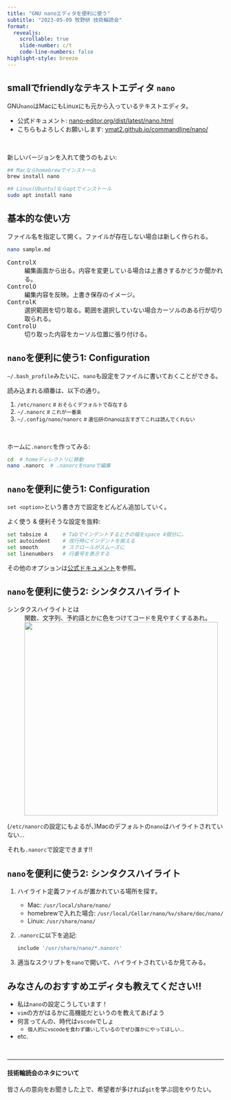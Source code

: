 ```yaml
---
title: "GNU nanoエディタを便利に使う"
subtitle: "2023-05-09 牧野研 技術輪読会"
format: 
  revealjs:
    scrollable: true
    slide-number: c/t
    code-line-numbers: false
highlight-style: breeze
---
```


## smallでfriendlyなテキストエディタ `nano`

GNU`nano`はMacにもLinuxにも元から入っているテキストエディタ。

- 公式ドキュメント: [nano-editor.org/dist/latest/nano.html](https://www.nano-editor.org/dist/latest/nano.html)
- こちらもよろしくお願いします: [ymat2.github.io/commandline/nano/](https://ymat2.github.io/commandline/nano/)

<br>

新しいバージョンを入れて使うのもよい:

```bash
## Macならhomebrewでインストール
brew install nano

## Linux(Ubuntu)ならaptでインストール
sudo apt install nano
```



## 基本的な使い方

ファイル名を指定して開く。ファイルが存在しない場合は新しく作られる。

```bash
nano sample.md
```

<kbd>Control</kbd><kbd>X</kbd>
:   編集画面から出る。内容を変更している場合は上書きするかどうか聞かれる。

<kbd>Control</kbd><kbd>O</kbd>
:   編集内容を反映。上書き保存のイメージ。

<kbd>Control</kbd><kbd>K</kbd>
:   選択範囲を切り取る。範囲を選択していない場合カーソルのある行が切り取られる。

<kbd>Control</kbd><kbd>U</kbd>
:   切り取った内容をカーソル位置に張り付ける。

## `nano`を便利に使う1: Configuration

`~/.bash_profile`みたいに、`nano`も設定をファイルに書いておくことができる。

読み込まれる順番は、以下の通り。

1. `/etc/nanorc`    <small># おそらくデフォルトで存在する</small>
2. `~/.nanorc`    <small># これが一番楽</small>
3. `~/.config/nano/nanorc`    <small># 遺伝研のnanoは古すぎてこれは読んでくれない</small>

<br>

ホームに`.nanorc`を作ってみる:

```bash
cd  # homeディレクトリに移動
nano .nanorc  # .nanorcをnanoで編集
```

## `nano`を便利に使う1: Configuration

`set <option>`という書き方で設定をどんどん追加していく。

よく使う & 便利そうな設定を抜粋:

```.bash
set tabsize 4     # Tabでインデントするときの幅をspace 4個分に。
set autoindent    # 改行時にインデントを揃える
set smooth        # スクロールがスムーズに
set linenumbers   # 行番号を表示する
```

その他のオプションは[公式ドキュメント](https://www.nano-editor.org/dist/latest/nano.html#Settings)を参照。

## `nano`を便利に使う2: シンタクスハイライト

シンタクスハイライトとは
:   関数、文字列、予約語とかに色をつけてコードを見やすくするあれ。
: ![](image/nano_highlight.png){width="450"}

(`/etc/nanorc`の設定にもよるが、)Macのデフォルトの`nano`はハイライトされていない...

それも`.nanorc`で設定できます!!

## `nano`を便利に使う2: シンタクスハイライト

1. ハイライト定義ファイルが置かれている場所を探す。
    - Mac: `/usr/local/share/nano/`
    - homebrewで入れた場合: `/usr/local/Cellar/nano/%v/share/doc/nano/`
    - Linux: `/usr/share/nano/`

2. `.nanorc`に以下を追記:
    
    ```.bash
    include '/usr/share/nano/*.nanorc'
    ```

3. 適当なスクリプトを`nano`で開いて、ハイライトされているか見てみる。


## みなさんのおすすめエディタも教えてください!!

- 私は`nano`の設定こうしています！
- `vim`の方がはるかに高機能だというのを教えてあげよう
- 何言ってんの、時代は`vscode`でしょ
    - <small>個人的にvscodeを食わず嫌いしているのでぜひ誰かにやってほしい...</small>
- etc.
    
<br><hr>

#### 技術輪読会のネタについて

皆さんの意向をお聞きした上で、希望者が多ければ`git`を学ぶ回をやりたい。
